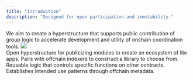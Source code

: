 ```yaml
---
title: "Introduction"
description: "Designed for open participation and immutability."
---
```


<Info>
  We aim to create a hyperstructure that supports public contribution of group
  logic to accelerate development and utility of onchain coordination tools.
</Info>

<img src="https://station-images.nyc3.digitaloceanspaces.com/5ffa02b0-04ec-4b9f-a72f-c8a5c067689f.png" />

<CardGroup cols={2}>
  <Card
    title="Module Registry"
    icon="circle-1"
    iconType="solid"
    color="#FF9956"
  >
    <div style={{ paddingTop: "8px", fontSize: "14px" }}>
      Open hyperstructure for publicizing modules to create an ecosystem of lite
      apps. Pairs with offchain indexers to construct a library to choose from.
    </div>
  </Card>
  <Card
    title="Onchain Modules"
    icon="circle-2"
    iconType="solid"
    color="#AD72FF"
  >
    <div style={{ paddingTop: "8px", fontSize: "14px" }}>
      Reusable logic that controls specific functions on other contracts.
      Establishes intended use patterns through offchain metadata.
    </div>
  </Card>
</CardGroup>
